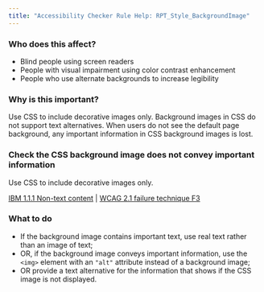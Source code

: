 ```yaml
---
title: "Accessibility Checker Rule Help: RPT_Style_BackgroundImage"
---
```


<div className="toolHelp">
<Row>
<Column colLg={5} colMd={3} colSm={4} className="toolLeft">

### Who does this affect?

* Blind people using screen readers
* People with visual impairment using color contrast enhancement
* People who use alternate backgrounds to increase legibility

### Why is this important?

Use CSS to include decorative images only. Background images in CSS do not support text alternatives. When users do not see the default page background, any important information in CSS background images is lost.

</Column>
<Column colLg={11} colMd={5} colSm={4} className="toolMain">

<div id="locLevel"></div>

### Check the CSS background image does not convey important information
Use CSS to include decorative images only.

[IBM 1.1.1 Non-text content](https://www.ibm.com/able/guidelines/ci162/non_text_content.html) | [WCAG 2.1 failure technique F3](https://www.w3.org/WAI/WCAG21/Techniques/failures/F3)

<div id="locSnippet"></div>

### What to do

* If the background image contains important text, use real text rather than an image of text;
* OR, if the background image conveys important information, use the `<img>` element with an `"alt"` attribute instead of a background image;
* OR provide a text alternative for the information that shows if the CSS image is not displayed.


</Column>
</Row>
</div>
